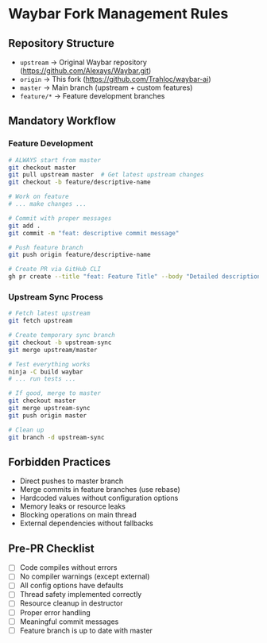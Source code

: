 # Waybar Fork Management Rules

## Repository Structure
- `upstream` → Original Waybar repository (https://github.com/Alexays/Waybar.git)
- `origin` → This fork (https://github.com/Trahloc/waybar-ai)
- `master` → Main branch (upstream + custom features)
- `feature/*` → Feature development branches

## Mandatory Workflow

### Feature Development
```bash
# ALWAYS start from master
git checkout master
git pull upstream master  # Get latest upstream changes
git checkout -b feature/descriptive-name

# Work on feature
# ... make changes ...

# Commit with proper messages
git add .
git commit -m "feat: descriptive commit message"

# Push feature branch
git push origin feature/descriptive-name

# Create PR via GitHub CLI
gh pr create --title "feat: Feature Title" --body "Detailed description"
```

### Upstream Sync Process
```bash
# Fetch latest upstream
git fetch upstream

# Create temporary sync branch
git checkout -b upstream-sync
git merge upstream/master

# Test everything works
ninja -C build waybar
# ... run tests ...

# If good, merge to master
git checkout master
git merge upstream-sync
git push origin master

# Clean up
git branch -d upstream-sync
```

## Forbidden Practices
- Direct pushes to master branch
- Merge commits in feature branches (use rebase)
- Hardcoded values without configuration options
- Memory leaks or resource leaks
- Blocking operations on main thread
- External dependencies without fallbacks

## Pre-PR Checklist
- [ ] Code compiles without errors
- [ ] No compiler warnings (except external)
- [ ] All config options have defaults
- [ ] Thread safety implemented correctly
- [ ] Resource cleanup in destructor
- [ ] Proper error handling
- [ ] Meaningful commit messages
- [ ] Feature branch is up to date with master
